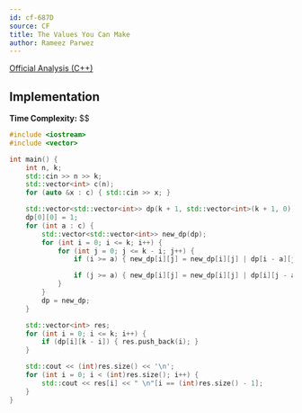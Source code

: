 ```yaml
---
id: cf-687D
source: CF
title: The Values You Can Make
author: Rameez Parwez
---
```


[Official Analysis (C++)](https://codeforces.com/blog/entry/45770)


## Implementation

**Time Complexity:** $$

<LanguageSection>
<CPPSection>

```cpp
#include <iostream>
#include <vector>

int main() {
	int n, k;
	std::cin >> n >> k;
	std::vector<int> c(n);
	for (auto &x : c) { std::cin >> x; }

	std::vector<std::vector<int>> dp(k + 1, std::vector<int>(k + 1, 0));
	dp[0][0] = 1;
	for (int a : c) {
		std::vector<std::vector<int>> new_dp(dp);
		for (int i = 0; i <= k; i++) {
			for (int j = 0; j <= k - i; j++) {
				if (i >= a) { new_dp[i][j] = new_dp[i][j] | dp[i - a][j]; }

				if (j >= a) { new_dp[i][j] = new_dp[i][j] | dp[i][j - a]; }
			}
		}
		dp = new_dp;
	}

	std::vector<int> res;
	for (int i = 0; i <= k; i++) {
		if (dp[i][k - i]) { res.push_back(i); }
	}

	std::cout << (int)res.size() << '\n';
	for (int i = 0; i < (int)res.size(); i++) {
		std::cout << res[i] << " \n"[i == (int)res.size() - 1];
	}
}
```

</CPPSection>
</LanguageSection>
